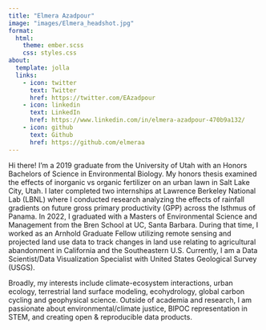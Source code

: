 ```yaml
---
title: "Elmera Azadpour"
image: "images/Elmera_headshot.jpg"
format:
  html:
    theme: ember.scss
    css: styles.css
about:
  template: jolla
  links:
    - icon: twitter
      text: Twitter
      href: https://twitter.com/EAzadpour
    - icon: linkedin
      text: LinkedIn
      href: https://www.linkedin.com/in/elmera-azadpour-470b9a132/
    - icon: github
      text: Github
      href: https://github.com/elmeraa
---
```


Hi there! I'm a 2019 graduate from the University of Utah with an Honors Bachelors of Science in Environmental Biology. My honors thesis examined the effects of inorganic vs organic fertilizer on an urban lawn in Salt Lake City, Utah. I later completed two internships at Lawrence Berkeley National Lab (LBNL) where I conducted research analyzing the effects of rainfall gradients on future gross primary productivity (GPP) across the Isthmus of Panama. In 2022, I graduated with a Masters of Environmental Science and Management from the Bren School at UC, Santa Barbara. During that time, I worked as an Arnhold Graduate Fellow utilizing remote sensing and projected land use data to track changes in land use relating to agricultural abandonment in California and the Southeastern U.S. Currently, I am a Data Scientist/Data Visualization Specialist with United States Geological Survey (USGS).

Broadly, my interests include climate-ecosystem interactions, urban ecology, terrestrial land surface modeling, ecohydrology, global carbon cycling and geophysical science. Outside of academia and research, I am passionate about environmental/climate justice, BIPOC representation in STEM, and creating open & reproducible data products.
